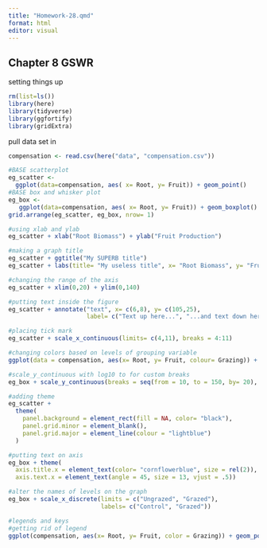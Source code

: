 ```yaml
---
title: "Homework-28.qmd"
format: html
editor: visual
---
```


## Chapter 8 GSWR

setting things up

```r
rm(list=ls())
library(here)
library(tidyverse)
library(ggfortify)
library(gridExtra)
```

pull data set in

```r
compensation <- read.csv(here("data", "compensation.csv"))
```

```r
#BASE scatterplot 
eg_scatter <- 
  ggplot(data=compensation, aes( x= Root, y= Fruit)) + geom_point()
#BASE box and whisker plot 
eg_box <- 
   ggplot(data=compensation, aes( x= Root, y= Fruit)) + geom_boxplot()
grid.arrange(eg_scatter, eg_box, nrow= 1)

```

```r
#using xlab and ylab 
eg_scatter + xlab("Root Biomass") + ylab("Fruit Production")
```

```r
#making a graph title 
eg_scatter + ggtitle("My SUPERB title")
eg_scatter + labs(title= "My useless title", x= "Root Biomass", y= "Fruit Production")
```

```r
#changing the range of the axis 
eg_scatter + xlim(0,20) + ylim(0,140)
```

```r
#putting text inside the figure 
eg_scatter + annotate("text", x= c(6,8), y= c(105,25),
                      label= c("Text up here...", "...and text down here"))
```

```r
#placing tick mark 
eg_scatter + scale_x_continuous(limits= c(4,11), breaks = 4:11)
```

```r
#changing colors based on levels of grouping variable 
ggplot(data = compensation, aes(x= Root, y= Fruit, colour= Grazing)) + geom_point() + scale_color_manual(values = c(Grazed = "brown", Ungrazed = "green"))
```

```r
#scale_y_continuous with log10 to for custom breaks 
eg_box + scale_y_continuous(breaks = seq(from = 10, to = 150, by= 20), trans= "log10")
```

```r
#adding theme
eg_scatter + 
  theme(
    panel.background = element_rect(fill = NA, color= "black"),
    panel.grid.minor = element_blank(),
    panel.grid.major = element_line(colour = "lightblue")
  )
```

```r
#putting text on axis 
eg_box + theme(
  axis.title.x = element_text(color= "cornflowerblue", size = rel(2)), 
  axis.text.x = element_text(angle = 45, size = 13, vjust = .5))
```

```r
#alter the names of levels on the graph
eg_box + scale_x_discrete(limits = c("Ungrazed", "Grazed"),
                          labels= c("Control", "Grazed"))
```

```r
#legends and keys 
#getting rid of legend 
ggplot(compensation, aes(x= Root, y= Fruit, color = Grazing)) + geom_point() + theme(legend.position = "none")
```

